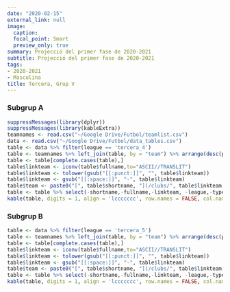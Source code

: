 ```yaml
---
date: "2020-02-15"
external_link: null
image:
  caption: 
  focal_point: Smart
  preview_only: true
summary: Projecció del primer fase de 2020-2021
subtitle: Projecció del primer fase de 2020-2021
tags:
- 2020-2021
- Masculina
title: Tercera, Grup V
---
```

### Subgrup A

```r
suppressMessages(library(dplyr))
suppressMessages(library(kableExtra))
teamnames <- read.csv("~/Google Drive/Futbol/teamlist.csv")
data <- read.csv("~/Google Drive/Futbol/data_tables.csv")
table <- data %>% filter(league == 'tercera_4')
table <- teamnames %>% left_join(table, by = "team") %>% arrange(desc(proj.points))
table <- table[complete.cases(table),]
table$linkteam <- iconv(table$fullname,to="ASCII//TRANSLIT")
table$linkteam <- tolower(gsub("[[:punct:]]", "", table$linkteam))
table$linkteam <- gsub("[[:space:]]", "-", table$linkteam)
table$team <- paste0("[", table$shortname, "](/clubs/", table$linkteam,"-",table$league,")")
table <- table %>% select(-shortname,-fullname,-linkteam, -league,-typex)
kable(table, digits = 1, align = 'lccccccc', row.names = FALSE, col.names = c('Club', 'Punts', 'GD', '1-3', '4-6','7-11', 'Favor', 'Contra', 'Qualitat')) %>% add_header_above(c('Primer Fase de 2020-2021' = 1, 'Projecció' = 2, 'Probabilitat (%)' = 3, 'xGols' = 3)) %>% column_spec(1, bold = T) %>% column_spec(3, border_right = T) %>% column_spec(6, border_right = T)
```

### Subgrup B

```r
table <- data %>% filter(league == 'tercera_5')
table <- teamnames %>% left_join(table, by = "team") %>% arrange(desc(proj.points))
table <- table[complete.cases(table),]
table$linkteam <- iconv(table$fullname,to="ASCII//TRANSLIT")
table$linkteam <- tolower(gsub("[[:punct:]]", "", table$linkteam))
table$linkteam <- gsub("[[:space:]]", "-", table$linkteam)
table$team <- paste0("[", table$shortname, "](/clubs/", table$linkteam,"-",table$league,")")
table <- table %>% select(-shortname,-fullname,-linkteam, -league,-typex)
kable(table, digits = 1, align = 'lccccccc', row.names = FALSE, col.names = c('Club', 'Punts', 'GD', '1-3', '4-6','7-11', 'Favor', 'Contra', 'Qualitat')) %>% add_header_above(c('Primer Fase de 2020-2021' = 1, 'Projecció' = 2, 'Probabilitat (%)' = 3, 'xGols' = 3)) %>% column_spec(1, bold = T) %>% column_spec(3, border_right = T) %>% column_spec(6, border_right = T)
```

